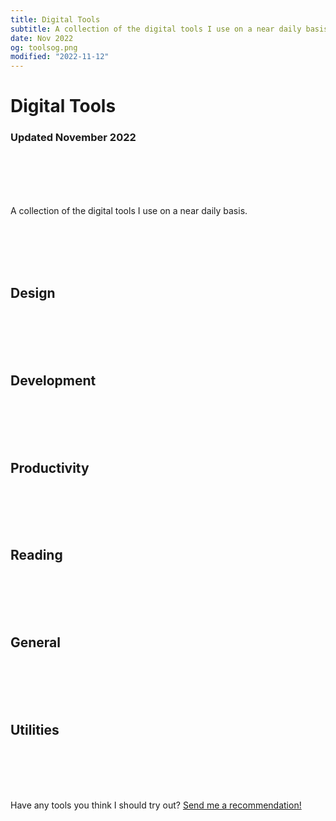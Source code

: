```yaml
---
title: Digital Tools
subtitle: A collection of the digital tools I use on a near daily basis.
date: Nov 2022
og: toolsog.png
modified: "2022-11-12"
---
```


# Digital Tools

### Updated November 2022

<br></br>
<br></br>

A collection of the digital tools I use on a near daily basis.

<br></br>
<br></br>

## Design

<Tool
  link="https://www.figma.com/"
  name="Figma"
  description="My primary product design tool. Features like Auto Layout and Component Variants are must-haves."
/>

<Tool
  link="https://www.sketch.com"
  name="Sketch"
  description="My tool of choice for icon design due to the superior inspector and more streamlined custom vector editing."
/>

<Tool
  link="https://www.blender.org"
  name="Blender"
  description="I turn to Blender when I need to create 3D elements and textures for icons or just to roughly model a scene to get things in proper perspective."
/>

<br></br>
<br></br>

## Development

<Tool
  link="https://nova.app"
  name="Nova"
  description="I've been on a native Mac app kick recently. Nova is great."
/>

<Tool
  link="https://github.com/gavinmn"
  name="GitHub"
  description="I use GitHub for all my development needs. I hear GitHub also has a great mobile app 😉"
/>

<Tool
  link="https://vercel.com/"
  name="Vercel"
  description="Blazing fast, incredibly easy to manage — Vercel hosts and deploys everything I have on the web."
/>


<br></br>
<br></br>

## Productivity

<Tool
  link="https://tana.inc/"
  name="Tana"
  description="My go to note taking tool. Tana introduced some new paradigms that I'm not sure I can live without."
/>

<Tool
  link="https://culturedcode.com/things/"
  name="Things"
  description="A shining example of attention to detail, Things is what I use to implement Getting Things Done."
/>

<Tool
  link="https://cron.com/"
  name="Cron"
  description="Cron is fast + keyboard driven — a recipe for a great app."
/>

<Tool
  link="https://raycast.com"
  name="Raycast"
  description="Between integrations and custom scripts, everything I need is suddenly a few keystrokes away."
/>

<br></br>
<br></br>

## Reading

<Tool
  link="https://feedbin.com"
  image="feedbin.svg"
  name="Feedbin"
  description="Long live RSS. Feedbin is the best combo of form + function for an RSS reader out there."
/>

<Tool
  link="https://getmatter.app/"
  name="Matter"
  description="My recent favorite read later + highlighting app."
/>

<Tool
  link="https://readwise.io"
  image="readwise.svg"
  name="Readwise"
  description="Readwise is a fantastic tool to make the most out of your time spent reading. I review a handful of highlights that I save to it every day, and use the Markdown export to bring those passages into my notes."
/>

<Tool
  link="https://oku.club/user/gmn"
  image="readng.png"
  name="Oku"
  description="I've been using Oku to keep track of what I am reading, what I want to read, and what friends are recommending I read. It's a great web app from an indie team."
/>

<br></br>
<br></br>

## General


<Tool
  link="https://overcast.fm"
  name="Overcast"
  description="I've been listening to more podcasts recently and the new Overcast beta is already great and only getting better."
/>


<Tool
  link="https://1password.com"
  name="1Password"
  description="I get nervous when I hear a friend isn't using 1Password. Its autofill extensions make using secure passwords seamless."
/>

<Tool
  link="https://www.apple.com/apple-music/"
  name="Apple Music"
  description="Apple Music's focus on albums over tracks and playlists put it above Spotify for me."
/>

<br></br>
<br></br>

## Utilities

<Tool
  link="https://cleanshot.com"
  name="Cleanshot"
  description="By far my most used utility app. Cleanshot has an insane amount of great features and just works seamlessly. Not sure how I managed screenshots before it."
/>

<Tool
  link="https://www.macbartender.com"
  name="Bartender"
  description="I'm somewhat obsessive about keeping my technology neat and tidy. Bartender is a must."
/>

<Tool
  link="https://v2.airbuddy.app"
  name="AirBuddy"
  description="Another 'I don't know how I lived without this' app. It makes swapping AirPods over to my Mac 1 click, and seamless."
/>


<br></br>
<br></br>

Have any tools you think I should try out? [Send me a recommendation!](https://twitter.com/gavmn)
